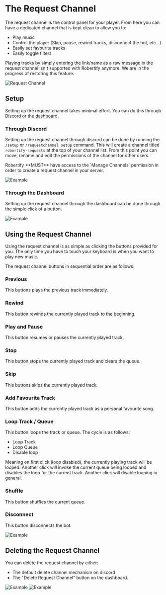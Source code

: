 
# The Request Channel

The request channel is the control panel for your player. From here you can have a dedicated channel that is kept clean to allow you to:
- Play music
- Control the player (Skip, pause, rewind tracks, disconnect the bot, etc...)
- Easily set favourite tracks
- Easily toggle filters

<Callout type='error'>
    Playing tracks by simply entering the link/name as a raw message in the request channel isn't supported with Robertify anymore. We are in the progress of restoring this feature.
</Callout>

![Request Channel](https://i.imgur.com/sSDPqig.png)

## Setup

Setting up the request channel takes minimal effort. You can do this through Discord or the [dashboard](https://robertify.me/dashboard).

### Through Discord

Setting up the request channel through discord can be done by running the `/setup` or `/requestchannel setup` command.
This will create a channel titled `robertify-requests` at the top of your channel list. From this point you can move, rename and edit the permissions of the channel for other users.

<Callout type='warning'>
    Robertify **MUST** have access to the `Manage Channels` permission in order to create a request channel in your server.
</Callout>

![Example](https://i.imgur.com/qB3gemP.gif)

### Through the Dashboard

Setting up the request channel through the dashboard can be done through the simple click of a button.

![Example](https://i.imgur.com/9J3xL5i.gif)

## Using the Request Channel

Using the request channel is as simple as clicking the buttons provided for you. The only time you have to touch your keyboard is when you want to play new music.

The request channel buttons in sequential order are as follows:
### Previous

This buttons plays the previous track immediately.

### Rewind

This button rewinds the currently played track to the beginning.

### Play and Pause

This button resumes or pauses the currently played track.

### Stop

This button stops the currently played track and clears the queue.

### Skip

This buttons skips the currently played track.

### Add Favourite Track

This button adds the currently played track as a personal favourite song.

### Loop Track / Queue

This button loops the track or queue. The cycle is as follows:
- Loop Track
- Loop Queue
- Disable loop

Meaning on first click (loop disabled), the currently playing track will be looped. Another click will invoke the current queue being looped and disables the loop for the current track. Another click will disable looping in general.

### Shuffle

This button shuffles the current queue.

### Disconnect

This button disconnects the bot.


![Example](https://i.imgur.com/gmI52KW.gif)

## Deleting the Request Channel

You can delete the request channel by either:
- The default delete channel mechanism on discord
- The "Delete Request Channel" button on the dashboard.

![Example](https://i.imgur.com/hKV9t8k.png)
![Example](https://i.imgur.com/o0Qo4Fd.png)